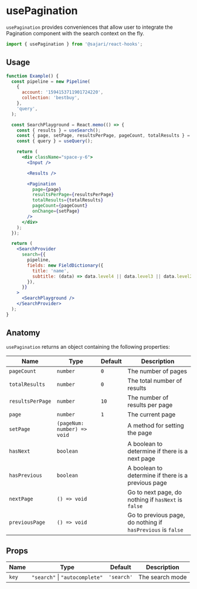 
<SEO
  title="usePagination"
  description="usePagination provides conveniences that allow user to integrate the Pagination component with the search context on the fly."
/>

# usePagination

`usePagination` provides conveniences that allow user to integrate the Pagination component with the search context on the fly.

```js
import { usePagination } from '@sajari/react-hooks';
```

## Usage

```jsx
function Example() {
  const pipeline = new Pipeline(
    {
      account: '1594153711901724220',
      collection: 'bestbuy',
    },
    'query',
  );

  const SearchPlayground = React.memo(() => {
    const { results } = useSearch();
    const { page, setPage, resultsPerPage, pageCount, totalResults } = usePagination();
    const { query } = useQuery();

    return (
      <div className="space-y-6">
        <Input />

        <Results />

        <Pagination
          page={page}
          resultsPerPage={resultsPerPage}
          totalResults={totalResults}
          pageCount={pageCount}
          onChange={setPage}
        />
      </div>
    );
  });

  return (
    <SearchProvider
      search={{
        pipeline,
        fields: new FieldDictionary({
          title: 'name',
          subtitle: (data) => data.level4 || data.level3 || data.level2 || data.level1 || data.brand,
        }),
      }}
    >
      <SearchPlayground />
    </SearchProvider>
  );
}
```

## Anatomy

`usePagination` returns an object containing the following properties:

| Name             | Type                        | Default | Description                                                 |
| ---------------- | --------------------------- | ------- | ----------------------------------------------------------- |
| `pageCount`      | `number`                    | `0`     | The number of pages                                         |
| `totalResults`   | `number`                    | `0`     | The total number of results                                 |
| `resultsPerPage` | `number`                    | `10`    | The number of results per page                              |
| `page`           | `number`                    | `1`     | The current page                                            |
| `setPage`        | `(pageNum: number) => void` |         | A method for setting the page                               |
| `hasNext`        | `boolean`                   |         | A boolean to determine if there is a next page              |
| `hasPrevious`    | `boolean`                   |         | A boolean to determine if there is a previous page          |
| `nextPage`       | `() => void`                |         | Go to next page, do nothing if `hasNext` is `false`         |
| `previousPage`   | `() => void`                |         | Go to previous page, do nothing if `hasPrevious` is `false` |

## Props

| Name  | Type                           | Default    | Description     |
| ----- | ------------------------------ | ---------- | --------------- |
| `key` | `"search"` \| `"autocomplete"` | `'search'` | The search mode |
